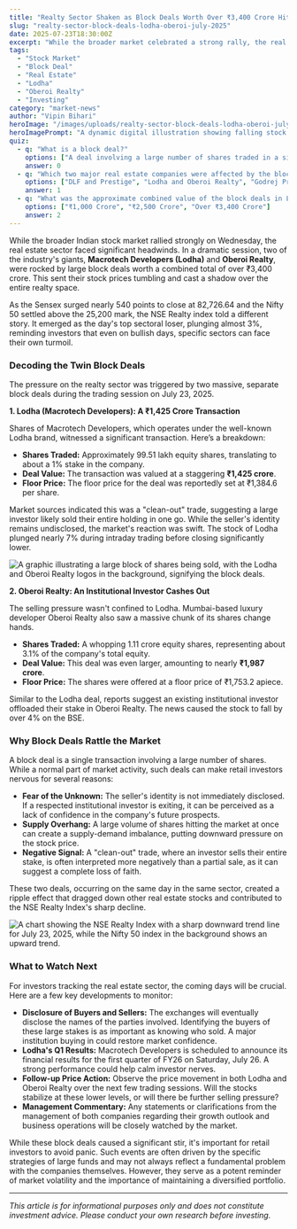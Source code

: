 ```yaml
---
title: "Realty Sector Shaken as Block Deals Worth Over ₹3,400 Crore Hit Lodha and Oberoi"
slug: "realty-sector-block-deals-lodha-oberoi-july-2025"
date: 2025-07-23T18:30:00Z
excerpt: "While the broader market celebrated a strong rally, the real estate sector faced a turbulent day. Two of its biggest names, Macrotech Developers (Lodha) and Oberoi Realty, were hit by massive block deals, causing their stocks to fall and making the NSE Realty Index the day's top loser."
tags:
  - "Stock Market"
  - "Block Deal"
  - "Real Estate"
  - "Lodha"
  - "Oberoi Realty"
  - "Investing"
category: "market-news"
author: "Vipin Bihari"
heroImage: "/images/uploads/realty-sector-block-deals-lodha-oberoi-july-2025/hero-image.jpg"
heroImagePrompt: "A dynamic digital illustration showing falling stock market graphs superimposed on the silhouettes of modern skyscrapers representing Lodha and Oberoi Realty, with a stormy, dark sky indicating market turmoil."
quiz:
  - q: "What is a block deal?"
    options: ["A deal involving a large number of shares traded in a single transaction.", "A real estate transaction for an entire city block.", "A government auction of properties."]
    answer: 0
  - q: "Which two major real estate companies were affected by the block deals on July 23, 2025?"
    options: ["DLF and Prestige", "Lodha and Oberoi Realty", "Godrej Properties and Sobha"]
    answer: 1
  - q: "What was the approximate combined value of the block deals in Lodha and Oberoi Realty?"
    options: ["₹1,000 Crore", "₹2,500 Crore", "Over ₹3,400 Crore"]
    answer: 2
---
```


While the broader Indian stock market rallied strongly on Wednesday, the real estate sector faced significant headwinds. In a dramatic session, two of the industry's giants, **Macrotech Developers (Lodha)** and **Oberoi Realty**, were rocked by large block deals worth a combined total of over ₹3,400 crore. This sent their stock prices tumbling and cast a shadow over the entire realty space.

As the Sensex surged nearly 540 points to close at 82,726.64 and the Nifty 50 settled above the 25,200 mark, the NSE Realty index told a different story. It emerged as the day's top sectoral loser, plunging almost 3%, reminding investors that even on bullish days, specific sectors can face their own turmoil.

### Decoding the Twin Block Deals

The pressure on the realty sector was triggered by two massive, separate block deals during the trading session on July 23, 2025.

**1. Lodha (Macrotech Developers): A ₹1,425 Crore Transaction**

Shares of Macrotech Developers, which operates under the well-known Lodha brand, witnessed a significant transaction. Here’s a breakdown:
*   **Shares Traded:** Approximately 99.51 lakh equity shares, translating to about a 1% stake in the company.
*   **Deal Value:** The transaction was valued at a staggering **₹1,425 crore**.
*   **Floor Price:** The floor price for the deal was reportedly set at ₹1,384.6 per share.

Market sources indicated this was a "clean-out" trade, suggesting a large investor likely sold their entire holding in one go. While the seller's identity remains undisclosed, the market's reaction was swift. The stock of Lodha plunged nearly 7% during intraday trading before closing significantly lower.

![A graphic illustrating a large block of shares being sold, with the Lodha and Oberoi Realty logos in the background, signifying the block deals.](/images/uploads/realty-sector-block-deals-lodha-oberoi-july-2025/realty-block-deals.png)

**2. Oberoi Realty: An Institutional Investor Cashes Out**

The selling pressure wasn't confined to Lodha. Mumbai-based luxury developer Oberoi Realty also saw a massive chunk of its shares change hands.
*   **Shares Traded:** A whopping 1.11 crore equity shares, representing about 3.1% of the company's total equity.
*   **Deal Value:** This deal was even larger, amounting to nearly **₹1,987 crore**.
*   **Floor Price:** The shares were offered at a floor price of ₹1,753.2 apiece.

Similar to the Lodha deal, reports suggest an existing institutional investor offloaded their stake in Oberoi Realty. The news caused the stock to fall by over 4% on the BSE.

### Why Block Deals Rattle the Market

A block deal is a single transaction involving a large number of shares. While a normal part of market activity, such deals can make retail investors nervous for several reasons:

*   **Fear of the Unknown:** The seller's identity is not immediately disclosed. If a respected institutional investor is exiting, it can be perceived as a lack of confidence in the company's future prospects.
*   **Supply Overhang:** A large volume of shares hitting the market at once can create a supply-demand imbalance, putting downward pressure on the stock price.
*   **Negative Signal:** A "clean-out" trade, where an investor sells their entire stake, is often interpreted more negatively than a partial sale, as it can suggest a complete loss of faith.

These two deals, occurring on the same day in the same sector, created a ripple effect that dragged down other real estate stocks and contributed to the NSE Realty Index's sharp decline.

![A chart showing the NSE Realty Index with a sharp downward trend line for July 23, 2025, while the Nifty 50 index in the background shows an upward trend.](/images/uploads/realty-sector-block-deals-lodha-oberoi-july-2025/realty-index-vs-nifty.png)

### What to Watch Next

For investors tracking the real estate sector, the coming days will be crucial. Here are a few key developments to monitor:

*   **Disclosure of Buyers and Sellers:** The exchanges will eventually disclose the names of the parties involved. Identifying the buyers of these large stakes is as important as knowing who sold. A major institution buying in could restore market confidence.
*   **Lodha's Q1 Results:** Macrotech Developers is scheduled to announce its financial results for the first quarter of FY26 on Saturday, July 26. A strong performance could help calm investor nerves.
*   **Follow-up Price Action:** Observe the price movement in both Lodha and Oberoi Realty over the next few trading sessions. Will the stocks stabilize at these lower levels, or will there be further selling pressure?
*   **Management Commentary:** Any statements or clarifications from the management of both companies regarding their growth outlook and business operations will be closely watched by the market.

While these block deals caused a significant stir, it's important for retail investors to avoid panic. Such events are often driven by the specific strategies of large funds and may not always reflect a fundamental problem with the companies themselves. However, they serve as a potent reminder of market volatility and the importance of maintaining a diversified portfolio.

---
*This article is for informational purposes only and does not constitute investment advice. Please conduct your own research before investing.*